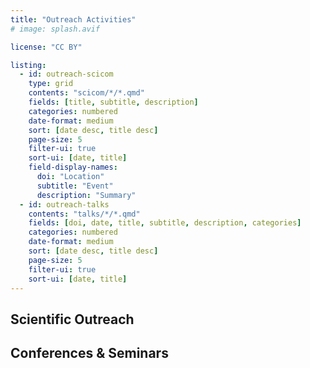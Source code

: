 ```yaml
---
title: "Outreach Activities"
# image: splash.avif

license: "CC BY"

listing:
  - id: outreach-scicom
    type: grid
    contents: "scicom/*/*.qmd"
    fields: [title, subtitle, description]
    categories: numbered
    date-format: medium
    sort: [date desc, title desc]
    page-size: 5
    filter-ui: true
    sort-ui: [date, title]
    field-display-names:
      doi: "Location"
      subtitle: "Event"
      description: "Summary"
  - id: outreach-talks
    contents: "talks/*/*.qmd"
    fields: [doi, date, title, subtitle, description, categories]
    categories: numbered
    date-format: medium
    sort: [date desc, title desc]
    page-size: 5
    filter-ui: true
    sort-ui: [date, title]
---
```


## Scientific Outreach

:::{#outreach-scicom}
:::

## Conferences & Seminars

:::{#outreach-talks}
:::
